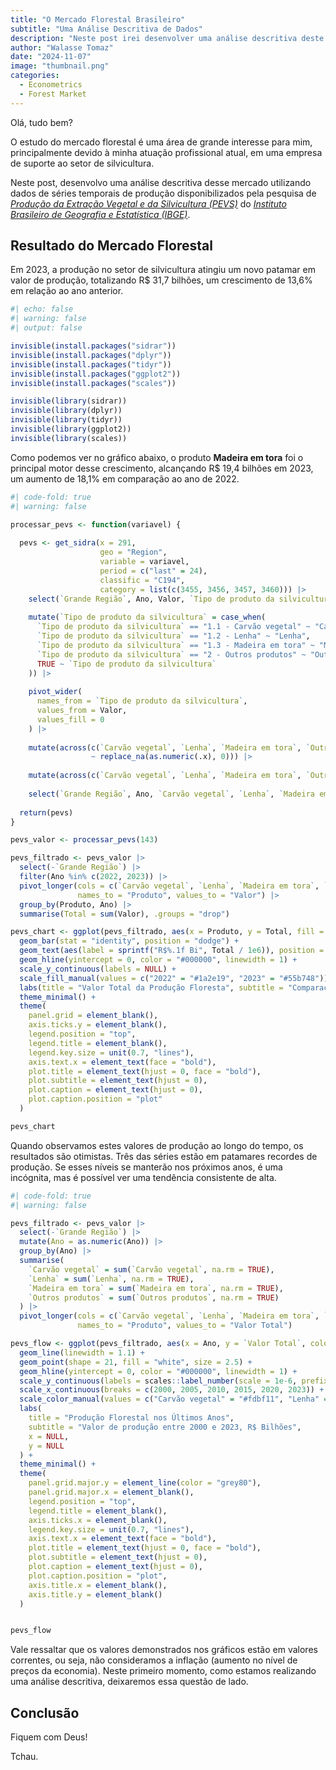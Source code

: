 ```yaml
---
title: "O Mercado Florestal Brasileiro"
subtitle: "Uma Análise Descritiva de Dados"
description: "Neste post irei desenvolver uma análise descritiva deste mercado utilizando os dados de séries temporais de produção disponibilizados pela pesquisa de _Produção da Extração Vegetal e da Silvicultura (PEVS)_ do _Instituto Brasileiro de Geografia e Estatística (IBGE)_."
author: "Walasse Tomaz"
date: "2024-11-07"
image: "thumbnail.png"
categories:
  - Econometrics
  - Forest Market
---
```


Olá, tudo bem?

O estudo do mercado florestal é uma área de grande interesse para mim, principalmente devido à minha atuação profissional atual, em uma empresa de suporte ao setor de silvicultura.

Neste post, desenvolvo uma análise descritiva desse mercado utilizando dados de séries temporais de produção disponibilizados pela pesquisa de [_Produção da Extração Vegetal e da Silvicultura (PEVS)_](https://www.ibge.gov.br/estatisticas/economicas/agricultura-e-pecuaria/9105-producao-da-extracao-vegetal-e-da-silvicultura.html) do [_Instituto Brasileiro de Geografia e Estatística (IBGE)_](https://www.ibge.gov.br/).

## **Resultado do Mercado Florestal**

Em 2023, a produção no setor de silvicultura atingiu um novo patamar em valor de produção, totalizando R$ 31,7 bilhões, um crescimento de 13,6% em relação ao ano anterior.

```r
#| echo: false
#| warning: false
#| output: false

invisible(install.packages("sidrar"))
invisible(install.packages("dplyr"))
invisible(install.packages("tidyr"))
invisible(install.packages("ggplot2"))
invisible(install.packages("scales"))

invisible(library(sidrar))
invisible(library(dplyr))
invisible(library(tidyr))
invisible(library(ggplot2))
invisible(library(scales))
```


Como podemos ver no gráfico abaixo, o produto **Madeira em tora** foi o principal motor desse crescimento, alcançando R$ 19,4 bilhões em 2023, um aumento de 18,1% em comparação ao ano de 2022.

```r
#| code-fold: true
#| warning: false

processar_pevs <- function(variavel) {
  
  pevs <- get_sidra(x = 291,
                    geo = "Region",
                    variable = variavel,
                    period = c("last" = 24),
                    classific = "C194",
                    category = list(c(3455, 3456, 3457, 3460))) |>
    select(`Grande Região`, Ano, Valor, `Tipo de produto da silvicultura`) |>
    
    mutate(`Tipo de produto da silvicultura` = case_when(
      `Tipo de produto da silvicultura` == "1.1 - Carvão vegetal" ~ "Carvão vegetal",
      `Tipo de produto da silvicultura` == "1.2 - Lenha" ~ "Lenha",
      `Tipo de produto da silvicultura` == "1.3 - Madeira em tora" ~ "Madeira em tora",
      `Tipo de produto da silvicultura` == "2 - Outros produtos" ~ "Outros produtos",
      TRUE ~ `Tipo de produto da silvicultura`
    )) |>
    
    pivot_wider(
      names_from = `Tipo de produto da silvicultura`,
      values_from = Valor,
      values_fill = 0
    ) |>
    
    mutate(across(c(`Carvão vegetal`, `Lenha`, `Madeira em tora`, `Outros produtos`), 
                  ~ replace_na(as.numeric(.x), 0))) |>
    
    mutate(across(c(`Carvão vegetal`, `Lenha`, `Madeira em tora`, `Outros produtos`), as.numeric)) |>
    
    select(`Grande Região`, Ano, `Carvão vegetal`, `Lenha`, `Madeira em tora`, `Outros produtos`)
  
  return(pevs)
}

pevs_valor <- processar_pevs(143)

pevs_filtrado <- pevs_valor |>
  select(-`Grande Região`) |>
  filter(Ano %in% c(2022, 2023)) |>
  pivot_longer(cols = c(`Carvão vegetal`, `Lenha`, `Madeira em tora`, `Outros produtos`), 
               names_to = "Produto", values_to = "Valor") |>
  group_by(Produto, Ano) |>
  summarise(Total = sum(Valor), .groups = "drop")

pevs_chart <- ggplot(pevs_filtrado, aes(x = Produto, y = Total, fill = as.factor(Ano))) +
  geom_bar(stat = "identity", position = "dodge") +
  geom_text(aes(label = sprintf("R$%.1f Bi", Total / 1e6)), position = position_dodge(width = 0.8), vjust = -0.7, size = 3) +
  geom_hline(yintercept = 0, color = "#000000", linewidth = 1) +
  scale_y_continuous(labels = NULL) +
  scale_fill_manual(values = c("2022" = "#1a2e19", "2023" = "#55b748")) +
  labs(title = "Valor Total da Produção Floresta", subtitle = "Comparação entre 2022 e 2023, R$ Bilhões", x = NULL, y = NULL) +
  theme_minimal() +
  theme(
    panel.grid = element_blank(),
    axis.ticks.y = element_blank(),
    legend.position = "top",
    legend.title = element_blank(),
    legend.key.size = unit(0.7, "lines"),
    axis.text.x = element_text(face = "bold"),
    plot.title = element_text(hjust = 0, face = "bold"),
    plot.subtitle = element_text(hjust = 0),
    plot.caption = element_text(hjust = 0),
    plot.caption.position = "plot"
  )

pevs_chart

```

Quando observamos estes valores de produção ao longo do tempo, os resultados são otimistas. Três das séries estão em patamares recordes de produção. Se esses níveis se manterão nos próximos anos, é uma incógnita, mas é possível ver uma tendência consistente de alta.

```r
#| code-fold: true
#| warning: false

pevs_filtrado <- pevs_valor |>
  select(-`Grande Região`) |>
  mutate(Ano = as.numeric(Ano)) |>
  group_by(Ano) |>
  summarise(
    `Carvão vegetal` = sum(`Carvão vegetal`, na.rm = TRUE),
    `Lenha` = sum(`Lenha`, na.rm = TRUE),
    `Madeira em tora` = sum(`Madeira em tora`, na.rm = TRUE),
    `Outros produtos` = sum(`Outros produtos`, na.rm = TRUE)
  ) |>
  pivot_longer(cols = c(`Carvão vegetal`, `Lenha`, `Madeira em tora`, `Outros produtos`),
               names_to = "Produto", values_to = "Valor Total")

pevs_flow <- ggplot(pevs_filtrado, aes(x = Ano, y = `Valor Total`, color = Produto, group = Produto)) +
  geom_line(linewidth = 1.1) +
  geom_point(shape = 21, fill = "white", size = 2.5) +
  geom_hline(yintercept = 0, color = "#000000", linewidth = 1) +
  scale_y_continuous(labels = scales::label_number(scale = 1e-6, prefix = "R$", suffix = " Bi")) +
  scale_x_continuous(breaks = c(2000, 2005, 2010, 2015, 2020, 2023)) +
  scale_color_manual(values = c("Carvão vegetal" = "#fdbf11", "Lenha" = "#1696d2", "Madeira em tora" = "#55b748", "Outros produtos" = "#000000")) +
  labs(
    title = "Produção Florestal nos Últimos Anos",
    subtitle = "Valor de produção entre 2000 e 2023, R$ Bilhões",
    x = NULL,
    y = NULL
  ) +
  theme_minimal() +
  theme(
    panel.grid.major.y = element_line(color = "grey80"),
    panel.grid.major.x = element_blank(),
    legend.position = "top",
    legend.title = element_blank(),
    axis.ticks.x = element_blank(),
    legend.key.size = unit(0.7, "lines"),
    axis.text.x = element_text(face = "bold"),
    plot.title = element_text(hjust = 0, face = "bold"),
    plot.subtitle = element_text(hjust = 0),
    plot.caption = element_text(hjust = 0),
    plot.caption.position = "plot",
    axis.title.x = element_blank(),
    axis.title.y = element_blank()
  )


pevs_flow

```

::: {.callout-note}
Vale ressaltar que os valores demonstrados nos gráficos estão em valores correntes, ou seja, não consideramos a inflação (aumento no nível de preços da economia). Neste primeiro momento, como estamos realizando uma análise descritiva, deixaremos essa questão de lado.
:::

## **Conclusão**

Fiquem com Deus! 

Tchau.